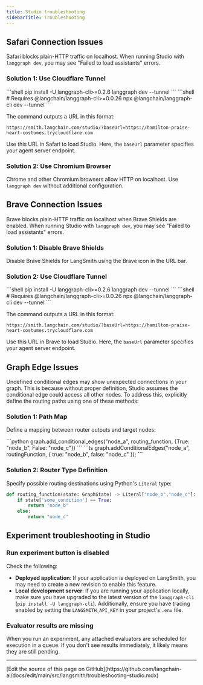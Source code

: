 ```yaml
---
title: Studio troubleshooting
sidebarTitle: Troubleshooting
---
```


## Safari Connection Issues

Safari blocks plain-HTTP traffic on localhost. When running Studio with `langgraph dev`, you may see "Failed to load assistants" errors.

### Solution 1: Use Cloudflare Tunnel

<Tabs>
    <Tab title="Python">
    ```shell
    pip install -U langgraph-cli>=0.2.6
    langgraph dev --tunnel
    ```
    </Tab>
    <Tab title="JS">
    ```shell
    # Requires @langchain/langgraph-cli>=0.0.26
    npx @langchain/langgraph-cli dev --tunnel
    ```
    </Tab>
</Tabs>

The command outputs a URL in this format:

```shell
https://smith.langchain.com/studio/?baseUrl=https://hamilton-praise-heart-costumes.trycloudflare.com
```

Use this URL in Safari to load Studio. Here, the `baseUrl` parameter specifies your agent server endpoint.

### Solution 2: Use Chromium Browser

Chrome and other Chromium browsers allow HTTP on localhost. Use `langgraph dev` without additional configuration.

## Brave Connection Issues

Brave blocks plain-HTTP traffic on localhost when Brave Shields are enabled. When running Studio with `langgraph dev`, you may see "Failed to load assistants" errors.

### Solution 1: Disable Brave Shields

Disable Brave Shields for LangSmith using the Brave icon in the URL bar.

### Solution 2: Use Cloudflare Tunnel

<Tabs>
    <Tab title="Python">
    ```shell
    pip install -U langgraph-cli>=0.2.6
    langgraph dev --tunnel
    ```
    </Tab>
    <Tab title="JS">
    ```shell
    # Requires @langchain/langgraph-cli>=0.0.26
    npx @langchain/langgraph-cli dev --tunnel
    ```
    </Tab>
</Tabs>

The command outputs a URL in this format:

```shell
https://smith.langchain.com/studio/?baseUrl=https://hamilton-praise-heart-costumes.trycloudflare.com
```

Use this URL in Brave to load Studio. Here, the `baseUrl` parameter specifies your agent server endpoint.

## Graph Edge Issues

Undefined conditional edges may show unexpected connections in your graph. This is
because without proper definition, Studio assumes the conditional edge could access all other nodes. To address this, explicitly define the routing paths using one of these methods:

### Solution 1: Path Map

Define a mapping between router outputs and target nodes:

<Tabs>
    <Tab title="Python">
    ```python
    graph.add_conditional_edges("node_a", routing_function, {True: "node_b", False: "node_c"})
    ```
    </Tab>
    <Tab title="Javascript">
    ```ts
    graph.addConditionalEdges("node_a", routingFunction, { true: "node_b", false: "node_c" });
    ```
    </Tab>
</Tabs>

<a id="python"></a>
### Solution 2: Router Type Definition

Specify possible routing destinations using Python's `Literal` type:

```python
def routing_function(state: GraphState) -> Literal["node_b","node_c"]:
    if state['some_condition'] == True:
        return "node_b"
    else:
        return "node_c"
```

## Experiment troubleshooting in Studio

### **Run experiment** button is disabled

Check the following:

- **Deployed application**: If your application is deployed on LangSmith, you may need to create a new revision to enable this feature.
- **Local development server**: If you are running your application locally, make sure you have upgraded to the latest version of the `langgraph-cli` (`pip install -U langgraph-cli`). Additionally, ensure you have tracing enabled by setting the `LANGSMITH_API_KEY` in your project's `.env` file.

### Evaluator results are missing

When you run an experiment, any attached evaluators are scheduled for execution in a queue. If you don't see results immediately, it likely means they are still pending.

---

<Callout icon="pen-to-square" iconType="regular">
  [Edit the source of this page on GitHub](https://github.com/langchain-ai/docs/edit/main/src/langsmith/troubleshooting-studio.mdx)
</Callout>

